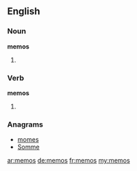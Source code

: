==English==

===Noun===
'''memos'''

# {{plural of|[[memo]]}}

===Verb===
'''memos'''

# {{third-person singular of|[[memo]]}}

===Anagrams===
* [[momes#English|momes]]
* [[Somme#English|Somme]]

[[ar:memos]]
[[de:memos]]
[[fr:memos]]
[[my:memos]]